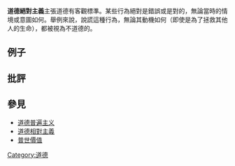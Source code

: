 {{Unreferenced |time=2009-08-14T12:15:26+00:00 }}
'''道德絕對主義'''主張道德有客觀標準。某些行為絕對是錯誤或是對的，無論當時的情境或意圖如何。舉例來說，說謊這種行為，無論其動機如何（即使是為了拯救其他人的生命），都被視為不道德的。

== 例子 ==

== 批評 ==

== 參見 ==
* [[道德普遍主义|道德普遍主义]]
* [[道德相對主義|道德相對主義]]
* [[普世價值|普世價值]]

{{Philo-stub}}
[[Category:道德|Category:道德]]